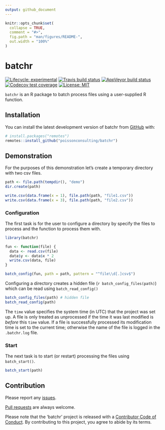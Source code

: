 ```yaml
---
output: github_document
---
```


<!-- README.md is generated from README.Rmd. Please edit that file -->

```r
knitr::opts_chunk$set(
  collapse = TRUE,
  comment = "#>",
  fig.path = "man/figures/README-",
  out.width = "100%"
)
```
# batchr

<!-- badges: start -->
[![Lifecycle: experimental](https://img.shields.io/badge/lifecycle-experimental-orange.svg)](https://www.tidyverse.org/lifecycle/#experimental)
[![Travis build status](https://travis-ci.com/poissonconsulting/batchr.svg?branch=master)](https://travis-ci.com/poissonconsulting/batchr)
[![AppVeyor build status](https://ci.appveyor.com/api/projects/status/github/poissonconsulting/batchr?branch=master&svg=true)](https://ci.appveyor.com/project/poissonconsulting/batchr)
[![Codecov test coverage](https://codecov.io/gh/poissonconsulting/batchr/branch/master/graph/badge.svg)](https://codecov.io/gh/poissonconsulting/batchr?branch=master)
[![License: MIT](https://img.shields.io/badge/License-MIT-green.svg)](https://opensource.org/licenses/MIT)
<!-- badges: end -->

`batchr` is an R package to batch process files using a user-supplied R function.

## Installation

You can install the latest development version of batchr from [GitHub](https://github.com/poissonconsulting/batchr) with:

``` r
# install.packages("remotes")
remotes::install_github("poissonconsulting/batchr")
```

## Demonstration

For the purposes of this demonstration let's create a temporary directory
with two csv files.

```r
path <- file.path(tempdir(), "demo")
dir.create(path)

write.csv(data.frame(x = 1), file.path(path, "file1.csv"))
write.csv(data.frame(x = 3), file.path(path, "file2.csv"))
```

### Configuration

The first task is for the user to configure a directory by specify the files to process and the function to process them with.
```r
library(batchr)

fun <- function(file) {
  data <- read.csv(file)
  data$y <- data$x * 2
  write.csv(data, file)
}

batch_config(fun, path = path, pattern = "^file\\d[.]csv$")
```

Configuring a directory creates a hidden file (``r batch_config_files(path)``) which can be read using `batch_read_config()`
```r
batch_config_files(path) # hidden file
batch_read_config(path)
```
The `time` value specifies the system time (in UTC) that the project was set up.
A file is only treated as unprocessed if the time it was last modified is *before* this `time` value. 
If a file is successfully processed its modification time is set to the current time; otherwise the name of the file is logged in the `.batchr.log` file.

### Start

The next task is to start (or restart) processing the files using `batch_start()`.
```r
batch_start(path)
```

## Contribution

Please report any [issues](https://github.com/poissonconsulting/batchr/issues).

[Pull requests](https://github.com/poissonconsulting/batchr/pulls) are always welcome.

Please note that the 'batchr' project is released with a [Contributor Code of Conduct](https://poissonconsulting.github.io/batchr/CODE_OF_CONDUCT.html).
By contributing to this project, you agree to abide by its terms.
